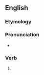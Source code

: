 ==English==

===Etymology===
{{suffix|declare|eth|lang=en}}

===Pronunciation===
* {{a|UK}} {{IPA|/dɪˈkleəɹəθ/|lang=en}}

===Verb===
{{head|en|verb form}}

# {{en-archaic third-person singular of|declare}}